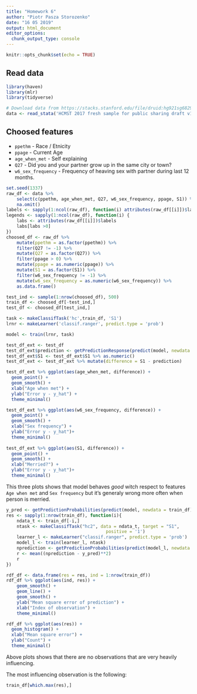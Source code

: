 ```yaml
---
title: "Homework 6"
author: "Piotr Pasza Storozenko"
date: "16 05 2019"
output: html_document
editor_options: 
  chunk_output_type: console
---
```


```r
knitr::opts_chunk$set(echo = TRUE)
```

## Read data
```r
library(haven)
library(mlr)
library(tidyverse)
```

```r
# Download data from https://stacks.stanford.edu/file/druid:hg921sg6829/HCMST_2017_public_data_v1.1_stata.zip and extract to the same folder as raport.
data <- read_stata('HCMST 2017 fresh sample for public sharing draft v1.1.dta')
```

## Choosed features

* `ppethm` - Race / Etnicity
* `ppage` - Current Age
* `age_when_met` - Self explaining
* `Q27` - Did you and your partner grow up in the same city or town?
* `w6_sex_frequency` - Frequency of heaving sex with partner during last 12 months.

```r
set.seed(1337)
raw_df <- data %>% 
    select(c(ppethm, age_when_met, Q27, w6_sex_frequency, ppage, S1)) %>% 
    na.omit() 
labels <- sapply(1:ncol(raw_df), function(i) attributes(raw_df[[i]])$label)
legends <- sapply(1:ncol(raw_df), function(i) {
    labs <- attributes(raw_df[[i]])$labels
    labs[labs >0]
})
choosed_df <- raw_df %>% 
    mutate(ppethm = as.factor(ppethm)) %>% 
    filter(Q27 != -1) %>% 
    mutate(Q27 = as.factor(Q27)) %>% 
    filter(ppage > 0) %>% 
    mutate(ppage = as.numeric(ppage)) %>% 
    mutate(S1 = as.factor(S1)) %>% 
    filter(w6_sex_frequency != -1) %>% 
    mutate(w6_sex_frequency = as.numeric(w6_sex_frequency)) %>% 
    as.data.frame()
```

```r
test_ind <- sample(1:nrow(choosed_df), 500)
train_df <- choosed_df[-test_ind,]
test_df <- choosed_df[test_ind,]

task <- makeClassifTask('hc',train_df, 'S1')
lrnr <- makeLearner('classif.ranger', predict.type = 'prob')
```

```r
model <- train(lrnr, task)
```


```r
test_df_ext <- test_df
test_df_ext$prediction <- getPredictionResponse(predict(model, newdata = test_df)) %>% as.numeric()
test_df_ext$S1 <- test_df_ext$S1 %>% as.numeric()
test_df_ext <- test_df_ext %>% mutate(difference = S1 - prediction) 
```

```r
test_df_ext %>% ggplot(aes(age_when_met, difference)) +
  geom_point() +
  geom_smooth() +
  xlab("Age when met") +
  ylab("Error y - y_hat") +
  theme_minimal()

test_df_ext %>% ggplot(aes(w6_sex_frequency, difference)) +
  geom_point() +
  geom_smooth() +
  xlab("Sex frequency") +
  ylab("Error y - y_hat")+
  theme_minimal()
  
test_df_ext %>% ggplot(aes(S1, difference)) +
  geom_point() +
  geom_smooth() +
  xlab("Merried?") +
  ylab("Error y - y_hat")+
  theme_minimal()
```


This three plots shows that model behaves _good_ witch respect to features `Age when met` and `Sex frequency` but it's generaly wrong more often when person is merried.

```r
y_pred <- getPredictionProbabilities(predict(model, newdata = train_df))
res <- sapply(1:nrow(train_df), function(i){
    ndata_t <- train_df[-i,]
    ntask <- makeClassifTask("hc2", data = ndata_t, target = "S1",
                                      positive = '1')
    learner_l <- makeLearner("classif.ranger", predict.type = 'prob')
    model_l <- train(learner_l, ntask)
    nprediction <- getPredictionProbabilities(predict(model_l, newdata = train_df))
    r <- mean((nprediction - y_pred)**2)
    r
})
```

```r
rdf_df <- data.frame(res = res, ind = 1:nrow(train_df))
rdf_df %>% ggplot(aes(ind, res)) +
    geom_smooth() + 
    geom_line() +
    geom_smooth() +
    ylab("Mean square error of prediction") +
    xlab("Index of observation") + 
    theme_minimal()

rdf_df %>% ggplot(aes(res)) + 
  geom_histogram() + 
  xlab("Mean square error") +
  ylab("Count") + 
  theme_minimal()
```

Above plots shows that there are no observations that are very heavily influencing.

The most influencing observation is the following:

```r
train_df[which.max(res),]                     
```


